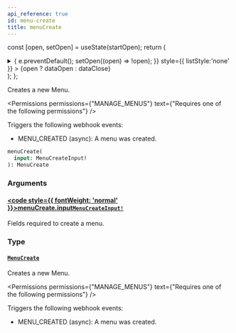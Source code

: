 ```yaml
---
api_reference: true
id: menu-create
title: menuCreate
---
```






const [open, setOpen] = useState(startOpen);
return (
<details {...(open ? { open: true } : {})} className="details" style={{ border:'none', boxShadow:'none', background:'var(--ifm-background-color)' }}>
<summary
onClick={(e) => {
e.preventDefault();
setOpen((open) => !open);
}}
style={{ listStyle:'none' }} >
{open ? dataOpen : dataClose}
</summary>
{open && children}
</details>
);
};

Creates a new Menu.


<Permissions permissions={"MANAGE_MENUS"} text={"Requires one of the following permissions"} />


Triggers the following webhook events:

- MENU_CREATED (async): A menu was created.

```graphql
menuCreate(
  input: MenuCreateInput!
): MenuCreate
```

### Arguments

#### [<code style={{ fontWeight: 'normal' }}>menuCreate.<b>input</b></code>](#)<Bullet />[`MenuCreateInput!`](../../../api-reference/miscellaneous/inputs/menu-create-input.mdx) <Badge class="badge badge--secondary" text="non-null"/> <Badge class="badge badge--secondary" text="input"/> <Badge class="badge badge--secondary" text="miscellaneous"/>

Fields required to create a menu.

### Type

#### [`MenuCreate`](../../../api-reference/menu/objects/menu-create.mdx) <Badge class="badge badge--secondary" text="object"/> <Badge class="badge badge--secondary" text="menu"/>

Creates a new Menu.


<Permissions permissions={"MANAGE_MENUS"} text={"Requires one of the following permissions"} />


Triggers the following webhook events:

- MENU_CREATED (async): A menu was created.

